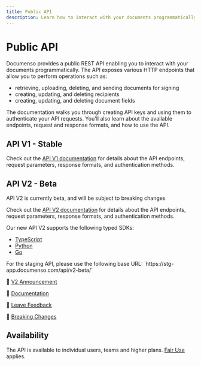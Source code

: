 ```yaml
---
title: Public API
description: Learn how to interact with your documents programmatically using the Documenso public API.
---
```



# Public API

Documenso provides a public REST API enabling you to interact with your documents programmatically. The API exposes various HTTP endpoints that allow you to perform operations such as:

- retrieving, uploading, deleting, and sending documents for signing
- creating, updating, and deleting recipients
- creating, updating, and deleting document fields

The documentation walks you through creating API keys and using them to authenticate your API requests. You'll also learn about the available endpoints, request and response formats, and how to use the API.

## API V1 - Stable

Check out the [API V1 documentation](https://app.documenso.com/api/v1/openapi) for details about the API endpoints, request parameters, response formats, and authentication methods.

## API V2 - Beta

<Callout type="warning">API V2 is currently beta, and will be subject to breaking changes</Callout>

Check out the [API V2 documentation](https://documen.so/api-v2-docs) for details about the API endpoints, request parameters, response formats, and authentication methods.

Our new API V2 supports the following typed SDKs:

- [TypeScript](https://github.com/documenso/sdk-typescript)
- [Python](https://github.com/documenso/sdk-python)
- [Go](https://github.com/documenso/sdk-go)

<Callout type="info">
  For the staging API, please use the following base URL:
  `https://stg-app.documenso.com/api/v2-beta/`
</Callout>

🚀 [V2 Announcement](https://documen.so/sdk-blog)

📖 [Documentation](https://documen.so/api-v2-docs)

💬 [Leave Feedback](https://documen.so/sdk-feedback)

🔔 [Breaking Changes](https://documen.so/sdk-breaking)

## Availability

The API is available to individual users, teams and higher plans. [Fair Use](https://documen.so/fair) applies.
